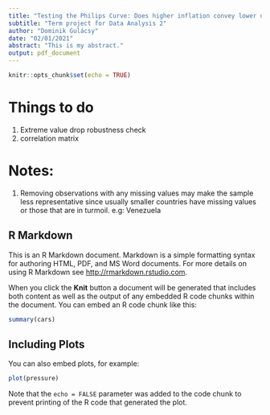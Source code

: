 ---
title: "Testing the Philips Curve: Does higher inflation convey lower unemployment?"
subtitle: "Term project for Data Analysis 2"
author: "Dominik Gulácsy"
date: "02/01/2021"
abstract: "This is my abstract."
output: pdf_document
---

```{r setup, include=FALSE}
knitr::opts_chunk$set(echo = TRUE)
```

# Things to do
1. Extreme value drop robustness check
2. correlation matrix


# Notes:
1. Removing observations with any missing values may make the sample less representative since usually smaller countries have missing values or those that are in turmoil. e.g: Venezuela

## R Markdown

This is an R Markdown document. Markdown is a simple formatting syntax for authoring HTML, PDF, and MS Word documents. For more details on using R Markdown see <http://rmarkdown.rstudio.com>.

When you click the **Knit** button a document will be generated that includes both content as well as the output of any embedded R code chunks within the document. You can embed an R code chunk like this:

```{r cars}
summary(cars)
```

## Including Plots

You can also embed plots, for example:

```{r pressure, echo=FALSE}
plot(pressure)
```

Note that the `echo = FALSE` parameter was added to the code chunk to prevent printing of the R code that generated the plot.

